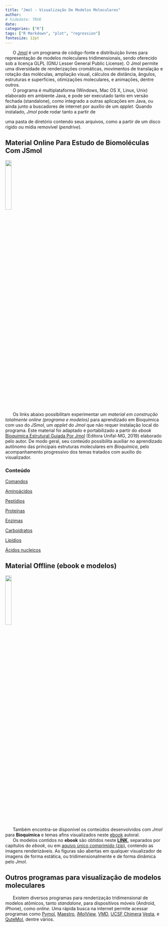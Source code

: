 ```yaml
---
title: "Jmol - Visualização De Modelos Moleculares"
author: 
# hidedate: TRUE
date:  
categories: ["R"]
tags: ["R Markdown", "plot", "regression"]
fontesize: 12pt
---
```


<!-- <!-- Google tag (gtag.js) ## se não funcionar o default, tem que colocar essa tag em cada página do sítio--> 
<script async src="https://www.googletagmanager.com/gtag/js?id=G-S1L73VGCG5"></script>
<script>
  window.dataLayer = window.dataLayer || [];
  function gtag(){dataLayer.push(arguments);}
  gtag('js', new Date());

  gtag('config', 'G-S1L73VGCG5');
</script>

<!-- <font size="4"> -->

<!-- ![](jmol.png){width=20%} -->

|       O [Jmol](http://jmol.sourceforge.net/){target="_blank"} é um programa de código-fonte e distribuição livres para representação de modelos moleculares tridimensionais, sendo oferecido sob a licença GLPL (GNU Lesser General Public License). O Jmol permite uma diversidade de renderizações cromáticas, movimentos de translação e rotação das moléculas, ampliação visual, cálculos de distância, ângulos, estruturas e superfícies, otimizações moleculares, e animações, dentre outros.

|       O programa é multiplataforma (Windows, Mac OS X, Linux, Unix) elaborado em ambiente Java, e pode ser executado tanto em versão fechada (standalone), como integrado a outras aplicações em Java, ou ainda junto a buscadores de internet por auxílio de um *applet.* Quando instalado, *Jmol* pode rodar tanto a partir de
uma pasta de diretório contendo seus arquivos, como a partir de um disco rígido ou mídia removível (*pendrive*).

## Material Online Para Estudo de Biomoléculas Com JSmol

![](jsmol.png){width=20%}

|       Os links abaixo possibilitam experimentar um *material em construção totalmente online (programa e modelos)* para aprendizado em Bioquímica com uso do *JSmol*, um *applet* do *Jmol* que não requer instalação local do programa. Este material foi adaptado e portabilizado a partir do *ebook* [Bioquímica Estrutural Guiada Por Jmol](.\BioqEstrutJmol.pdf) (Editora Unifal-MG, 2019) elaborado pelo autor. De modo geral, seu conteúdo possibilita auxiliar no aprendizado autônomo das principais estruturas moleculares em *Bioquímica*, pelo acompanhamento progressivo dos temas tratados com auxílio do visualizador.

### Conteúdo

[Comandos](.\JmolQuarto\comandos.html){target="_blank"}

[Aminoácidos](.\JmolQuarto\aminoacido.html){target="_blank"}

[Peptídios](.\JmolQuarto\peptidio.html){target="_blank"}

[Proteínas](.\JmolQuarto\proteina.html){target="_blank"}

[Enzimas](.\JmolQuarto\enzima.html){target="_blank"}

[Carboidratos](.\JmolQuarto\carboidrato.html){target="_blank"}

[Lipídios](.\JmolQuarto\lipidio.html){target="_blank"}

[Ácidos nucleicos](.\JmolQuarto\acnucleico.html){target="_blank"}



## Material Offline (ebook e modelos)

![](jmol.png){width=20%}


</font>


|       Também encontra-se disponível os conteúdos desenvolvidos com *Jmol* para **Bioquímica** e temas afins visualizados neste [ebook](.\BioqEstrutJmol.pdf) autoral. 

|       Os modelos contidos no **ebook** são obtidos neste [**LINK**](.\figBook\figuras.html){target="_blank"}, separados por capítulos do *ebook*, ou em [aquivo único comprimido (zip)](.\figBook\figBook.zip), contendo as imagens renderizáveis. As figuras são abertas em qualquer visualizador de imagens de forma estática, ou tridimensionalmente e de forma dinâmica pelo *Jmol*.

## Outros programas para visualização de modelos moleculares

|       Existem diversos programas para renderização tridimensional de modelos atômicos, tanto *standalone*, para dispositivos móveis (Android, iPhone), como *online*. Uma rápida busca na internet permite acessar programas como [Pymol](https://pymol.org/2/), [Maestro](https://www.schrodinger.com/products/maestro), [iMolView](https://www.molsoft.com/iMolview.html), [VMD](https://www.ks.uiuc.edu/Development/Download/download.cgi?PackageName=VMD), [UCSF Chimera](https://www.cgl.ucsf.edu/chimera/) [Vesta](https://jp-minerals.org/vesta/en/), e [QuteMol](https://qutemol.sourceforge.net/), dentre vários.




